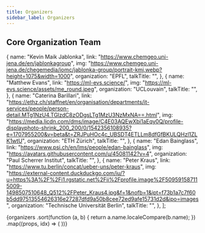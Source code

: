 ```yaml
---
title: Organizers
sidebar_label: Organizers
---
```



## Core Organization Team

  {
    name: "Kevin Maik Jablonka",
    link: "https://www.chemgeo.uni-jena.de/en/jablonkagroup",
    img: "https://www.chemgeo.uni-jena.de/chegemedia/iomc/jablonka-group/portrait-kmj.webp?height=1075&width=1000",
    organization: "EPFL",
    talkTitle: "",
  },
  {
    name: "Matthew Evans",
    link: "https://ml-evs.science/",
    img: "https://ml-evs.science/assets/me_round.jpeg",
    organization: "UCLouvain",
    talkTitle: "",
  },
  {
    name: "Caterina Barillari",
    link: "https://ethz.ch/staffnet/en/organisation/departments/it-services/people/person-detail.MTg1NzU4.TGlzdC8zODgsLTg1MzU3NzMxNA==.html",
    img: "https://media.licdn.com/dms/image/C4E03AQEwXbi1aEqy0Q/profile-displayphoto-shrink_200_200/0/1542356108935?e=1707955200&v=beta&t=ZRJPuHOc4c_UBSDT4ETLLm8dfGfBKULQHzl1ZLK1wtU",
    organization: "ETH Zürich",
    talkTitle: "",
  },
  {
    name: "Edan Bainglass",
    link: "https://www.psi.ch/en/lms/people/edan-bainglass",
    img: "https://avatars.githubusercontent.com/u/45081142?v=4",
    organization: "Paul Scherrer Institut",
    talkTitle: "",
  },
  {
    name: "Peter Kraus",
    link: "https://www.tu.berlin/concat/ueber-uns/peter-kraus",
    img: "https://external-content.duckduckgo.com/iu/?u=https%3A%2F%2Fi1.rgstatic.net%2Fii%2Fprofile.image%2F509591587115009-1498507510648_Q512%2FPeter_Kraus4.jpg&f=1&nofb=1&ipt=f73b1a7c7f60b5dd97513554626316e27287dfd9a50b8cee72ed9afe15731d2d&ipo=images",
    organization: "Technische Universität Berlin",
    talkTitle: "",
  },
];

<div className="container">
  <div className="row">
    {organizers
      .sort(function (a, b) {
        return a.name.localeCompare(b.name);
      })
      .map((props, idx) => (
        <Card key={idx} {...props} />
      ))}
  </div>
</div>

<!--

## Support

Kindly supported by [CECAM](https://www.cecam.org), BIG-MAP and the [NCCR Marvel](https://nccr-marvel.ch)
 
 <img height='50' src="https://www.cecam.org/themes/cecam/assets/images/logo.png"/> <span> </span>  <img height='70' src="https://nccr-marvel.ch/_Resources/Static/Packages/Marvel.Website/Images/marvel-logo-text.svg?bust=ad32c11f"/> 

-->


